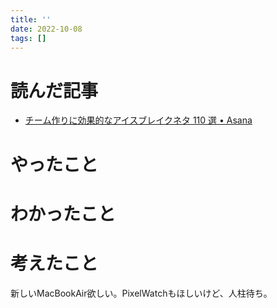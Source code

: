 ```yaml
---
title: ''
date: 2022-10-08
tags: []
---
```


# 読んだ記事
- [チーム作りに効果的なアイスブレイクネタ 110 選 • Asana](https://asana.com/ja/resources/icebreaker-questions-team-building)

# やったこと

# わかったこと

# 考えたこと
新しいMacBookAir欲しい。PixelWatchもほしいけど、人柱待ち。